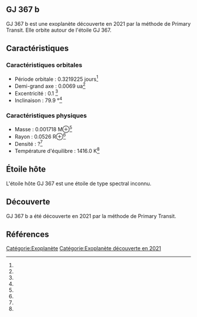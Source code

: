 == GJ 367  b ==

{{Infobox Exoplanète
| nom = GJ 367  b
| image = 
| légende = 
| étoile = GJ 367
| constellation = 
| ascension_droite = 
| déclinaison = 
| distance = ?
| type_spectral = ?
| masse = 0.001718 M⊕<ref></ref>
| rayon = 0.0526 R⊕<ref></ref>
| densité = ?<ref></ref>
| gravité = ?<ref></ref>
| température = 1416.0 K<ref></ref>
| période = 0.3219225 j<ref></ref>
| demi_grand_axe = 0.0069 ua<ref></ref>
| excentricité = 0.1 <ref></ref>
| inclinaison = 79.9 °<ref></ref>
| méthode_découverte = Primary Transit
| date_découverte = 2021
| statut = Confirmée
}}

GJ 367  b est une exoplanète découverte en 2021 par la méthode de Primary Transit. Elle orbite autour de l'étoile GJ 367.

== Caractéristiques ==

=== Caractéristiques orbitales ===
* Période orbitale : 0.3219225 jours<ref></ref>
* Demi-grand axe : 0.0069 ua<ref></ref>
* Excentricité : 0.1 <ref></ref>
* Inclinaison : 79.9 °<ref></ref>

=== Caractéristiques physiques ===
* Masse : 0.001718 M⊕<ref></ref>
* Rayon : 0.0526 R⊕<ref></ref>
* Densité : ?<ref></ref>
* Température d'équilibre : 1416.0 K<ref></ref>

== Étoile hôte ==

{{Infobox Étoile
| nom = GJ 367
| image = 
| légende = 
| constellation = 
| ascension_droite = 
| déclinaison = 
| distance = ?
| type_spectral = ?
| magnitude_absolue = 
| magnitude_apparente = 
| masse = ?<ref></ref>
| rayon = ?<ref></ref>
| température = ?<ref></ref>
| métallicité = ?<ref></ref>
| âge = ?<ref></ref>
}}

L'étoile hôte GJ 367 est une étoile de type spectral inconnu.

== Découverte ==

GJ 367  b a été découverte en 2021 par la méthode de Primary Transit.

== Références ==
<references />

[[Catégorie:Exoplanète]]
[[Catégorie:Exoplanète découverte en 2021]]
